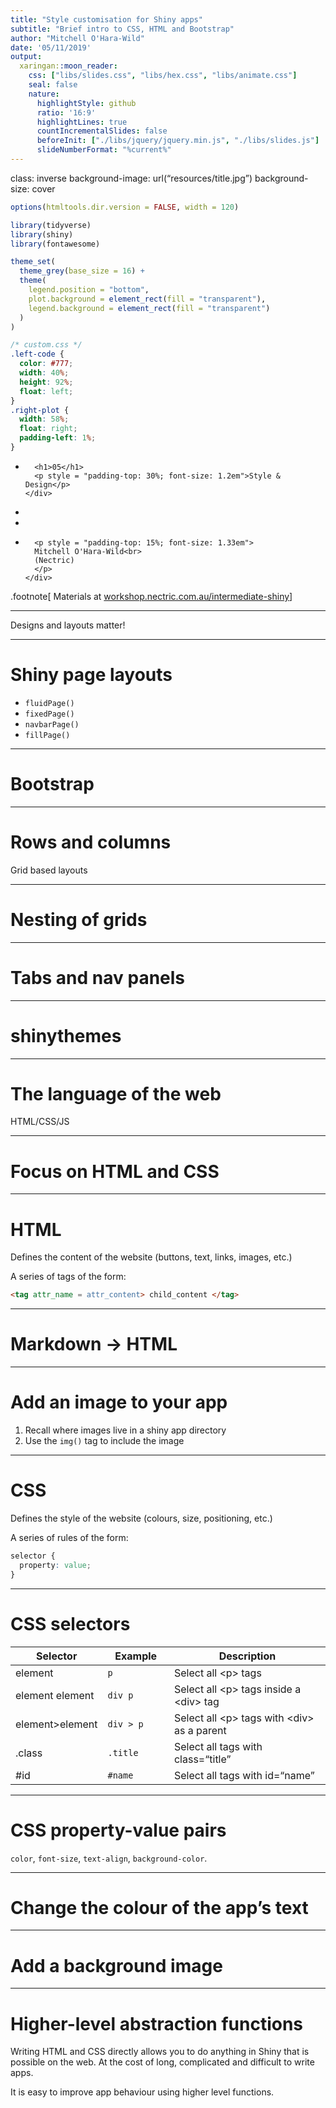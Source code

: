 ```yaml
---
title: "Style customisation for Shiny apps"
subtitle: "Brief intro to CSS, HTML and Bootstrap"
author: "Mitchell O'Hara-Wild"
date: '05/11/2019'
output:
  xaringan::moon_reader:
    css: ["libs/slides.css", "libs/hex.css", "libs/animate.css"]
    seal: false
    nature:
      highlightStyle: github
      ratio: '16:9'
      highlightLines: true
      countIncrementalSlides: false 
      beforeInit: ["./libs/jquery/jquery.min.js", "./libs/slides.js"]
      slideNumberFormat: "%current%"
---
```

class: inverse
background-image: url("resources/title.jpg")
background-size: cover

```r
options(htmltools.dir.version = FALSE, width = 120)

library(tidyverse)
library(shiny)
library(fontawesome)

theme_set(
  theme_grey(base_size = 16) +
  theme(
    legend.position = "bottom",
    plot.background = element_rect(fill = "transparent"),
    legend.background = element_rect(fill = "transparent")
  )
)
```


```css
/* custom.css */
.left-code {
  color: #777;
  width: 40%;
  height: 92%;
  float: left;
}
.right-plot {
  width: 58%;
  float: right;
  padding-left: 1%;
}
```

<ul class="hextile clr">
	<li>
    <div>
      <h1>05</h1>
      <p style = "padding-top: 30%; font-size: 1.2em">Style & Design</p>
    </div>
  </li>
  <li>
    <img src="resources/shiny.svg" alt=""/>
  </li>
  <li></li>
  </li>
  <li>
    <div>
      <p style = "padding-top: 15%; font-size: 1.33em">
      Mitchell O'Hara‑Wild<br>
      (Nectric)
      </p>
    </div>
  </li>
</ul>

.footnote[
Materials at [workshop.nectric.com.au/intermediate-shiny](https://workshop.nectric.com.au/intermediate-shiny)
]

---

Designs and layouts matter!

---

# Shiny page layouts

* `fluidPage()` 
* `fixedPage()`
* `navbarPage()`
* `fillPage()`

---

# Bootstrap

---

# Rows and columns

Grid based layouts

---

# Nesting of grids

---

# Tabs and nav panels

---

# shinythemes

---

# The language of the web

HTML/CSS/JS

---

# Focus on HTML and CSS

---

# HTML

Defines the content of the website (buttons, text, links, images, etc.)

A series of tags of the form:

```html
<tag attr_name = attr_content> child_content </tag>
```

---

# Markdown -> HTML

---

# Add an image to your app

1. Recall where images live in a shiny app directory
1. Use the `img()` tag to include the image

---

# CSS

Defines the style of the website (colours, size, positioning, etc.)

A series of rules of the form:

```css
selector {
  property: value;
}
```

---

# CSS selectors

Selector          |  Example         |     Description
------------      |------------------|      ------------------------------------------------
element           |  `p`             |      Select all &lt;p&gt; tags
element element   |  `div p`         |      Select all &lt;p&gt; tags inside a &lt;div&gt; tag          
element>element   |  `div > p`       |      Select all &lt;p&gt; tags with &lt;div&gt; as a parent
.class            |  `.title`        |      Select all tags with class="title"
\#id              |  `#name`         |      Select all tags with id="name"

---

# CSS property-value pairs

`color`, `font-size`, `text-align`, `background-color`.

---

# Change the colour of the app's text

---

# Add a background image

---

# Higher-level abstraction functions

Writing HTML and CSS directly allows you to do anything in Shiny that is possible on the web.
At the cost of long, complicated and difficult to write apps.

It is easy to improve app behaviour using higher level functions.
